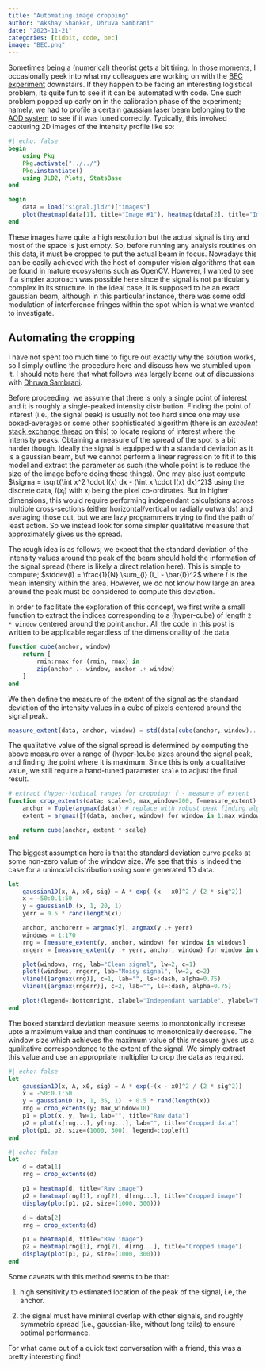 ```yaml
---
title: "Automating image cropping"
author: "Akshay Shankar, Dhruva Sambrani"
date: "2023-11-21"
categories: [tidbit, code, bec]
image: "BEC.png"
---
```


Sometimes being a (numerical) theorist gets a bit tiring. In those moments, I occasionally peek into what my colleagues are working on with the [BEC experiment](https://quantumghent.github.io/bec/) downstairs. If they happen to be facing an interesting logistical problem, its quite fun to see if it can be automated with code. One such problem popped up early on in the calibration phase of the experiment; namely, we had to profile a certain gaussian laser beam belonging to the [AOD system](https://en.wikipedia.org/wiki/Acousto-optic_deflector) to see if it was tuned correctly. Typically, this involved capturing 2D images of the intensity profile like so: 

```julia
#| echo: false
begin
    using Pkg
    Pkg.activate("../../")
    Pkg.instantiate()
    using JLD2, Plots, StatsBase
end
```

```julia
begin
    data = load("signal.jld2")["images"]
    plot(heatmap(data[1], title="Image #1"), heatmap(data[2], title="Image #2"), size=(1000, 300))
end
```

These images have quite a high resolution but the actual signal is tiny and most of the space is just empty. So, before running any analysis routines on this data, it must be cropped to put the actual beam in focus. Nowadays this can be easily achieved with the host of computer vision algorithms that can be found in mature ecosystems such as OpenCV. However, I wanted to see if a simpler approach was possible here since the signal is not particularly complex in its structure. In the ideal case, it is supposed to be an exact gaussian beam, although in this particular instance, there was some odd modulation of interference fringes within the spot which is what we wanted to investigate.

## Automating the cropping
I have not spent too much time to figure out exactly why the solution works, so I simply outline the procedure here and discuss how we stumbled upon it. I should note here that what follows was largely borne out of discussions with [Dhruva Sambrani](https://dhruvasambrani.github.io/).

Before proceeding, we assume that there is only a single point of interest and it is roughly a single-peaked intensity distribution. Finding the point of interest (i.e., the signal peak) is usually not too hard since one may use boxed-averages or some other sophisticated algorithm (there is an _excellent_ [stack exchange thread](https://stackoverflow.com/questions/22583391/peak-signal-detection-in-realtime-timeseries-data) on this) to locate regions of interest where the intensity peaks. Obtaining a measure of the spread of the spot is a bit harder though. Ideally the signal is equipped with a standard deviation as it is a gaussian beam, but we cannot perform a linear regression to fit it to this model and extract the parameter as such (the whole point is to reduce the size of the image before doing these things). One may also just compute $\sigma = \sqrt{\int x^2 \cdot I(x) dx - (\int x \cdot I(x) dx)^2}$ using the discrete data, $I(x_i)$ with $x_i$ being the pixel co-ordinates. But in higher dimensions, this would require performing independant calculations across multiple cross-sections (either horizontal/vertical or radially outwards) and averaging those out, but we are lazy programmers trying to find the path of least action. So we instead look for some simpler qualitative measure that approximately gives us the spread.

The rough idea is as follows; we expect that the standard deviation of the intensity values around the peak of the beam should hold the information of the signal spread (there is likely a direct relation here). This is simple to compute; $stddev(I) = \frac{1}{N} \sum_{i} (I_i - \bar{I})^2$ where $\bar{I}$ is the mean intensity within the area. However, we do not know how large an area around the peak must be considered to compute this deviation. 

In order to facilitate the exploration of this concept, we first write a small function to extract the indices corresponding to a (hyper-cube) of length `2 * window` centered around the point `anchor`. All the code in this post is written to be applicable regardless of the dimensionality of the data.
```julia
function cube(anchor, window)
    return [
        rmin:rmax for (rmin, rmax) in
        zip(anchor .- window, anchor .+ window)
    ]
end
```

We then define the measure of the extent of the signal as the standard deviation of the intensity values in a cube of pixels centered around the signal peak.
```julia
measure_extent(data, anchor, window) = std(data[cube(anchor, window)...])
```

The qualitative value of the signal spread is determined by computing the above measure over a range of (hyper-)cube sizes around the signal peak, and finding the point where it is maximum. Since this is only a qualitative value, we still require a hand-tuned parameter `scale` to adjust the final result.
```julia
# extract (hyper-)cubical ranges for cropping; f - measure of extent
function crop_extents(data; scale=5, max_window=200, f=measure_extent)
    anchor = Tuple(argmax(data)) # replace with robust peak finding algorithm 	
    extent = argmax([f(data, anchor, window) for window in 1:max_window])

    return cube(anchor, extent * scale)
end
```

The biggest assumption here is that the standard deviation curve peaks at some non-zero value of the window size. We see that this is indeed the case for a unimodal distribution using some generated 1D data.

```julia
let
    gaussian1D(x, A, x0, sig) = A * exp(-(x - x0)^2 / (2 * sig^2))
    x = -50:0.1:50
    y = gaussian1D.(x, 1, 20, 1)
    yerr = 0.5 * rand(length(x))

    anchor, anchorerr = argmax(y), argmax(y .+ yerr)
    windows = 1:170
    rng = [measure_extent(y, anchor, window) for window in windows]
    rngerr = [measure_extent(y .+ yerr, anchor, window) for window in windows]

    plot(windows, rng, lab="Clean signal", lw=2, c=1)
    plot!(windows, rngerr, lab="Noisy signal", lw=2, c=2)
    vline!([argmax(rng)], c=1, lab="", ls=:dash, alpha=0.75)
    vline!([argmax(rngerr)], c=2, lab="", ls=:dash, alpha=0.75)

    plot!(legend=:bottomright, xlabel="Independant variable", ylabel="Measure of signal spread")
end
```

The boxed standard deviation measure seems to monotonically increase upto a maximum value and then continues to monotonically decrease. The window size which achieves the maximum value of this measure gives us a qualitative correspondence to the extent of the signal. We simply extract this value and use an appropriate multiplier to crop the data as required.

```julia
#| echo: false
let
    gaussian1D(x, A, x0, sig) = A * exp(-(x - x0)^2 / (2 * sig^2))
    x = -50:0.1:50
    y = gaussian1D.(x, 1, 35, 1) .+ 0.5 * rand(length(x))
    rng = crop_extents(y; max_window=10)
    p1 = plot(x, y, lw=1, lab="", title="Raw data")
    p2 = plot(x[rng...], y[rng...], lab="", title="Cropped data")
    plot(p1, p2, size=(1000, 300), legend=:topleft)
end
```

```julia
#| echo: false
let
    d = data[1]
    rng = crop_extents(d)

    p1 = heatmap(d, title="Raw image")
    p2 = heatmap(rng[1], rng[2], d[rng...], title="Cropped image")
    display(plot(p1, p2, size=(1000, 300)))

    d = data[2]
    rng = crop_extents(d)

    p1 = heatmap(d, title="Raw image")
    p2 = heatmap(rng[1], rng[2], d[rng...], title="Cropped image")
    display(plot(p1, p2, size=(1000, 300)))
end
```

Some caveats with this method seems to be that:

(1) high sensitivity to estimated location of the peak of the signal, i.e, the anchor.

(2) the signal must have minimal overlap with other signals, and roughly symmetric spread (i.e., gaussian-like, without long tails) to ensure optimal performance.

For what came out of a quick text conversation with a friend, this was a pretty interesting find!


